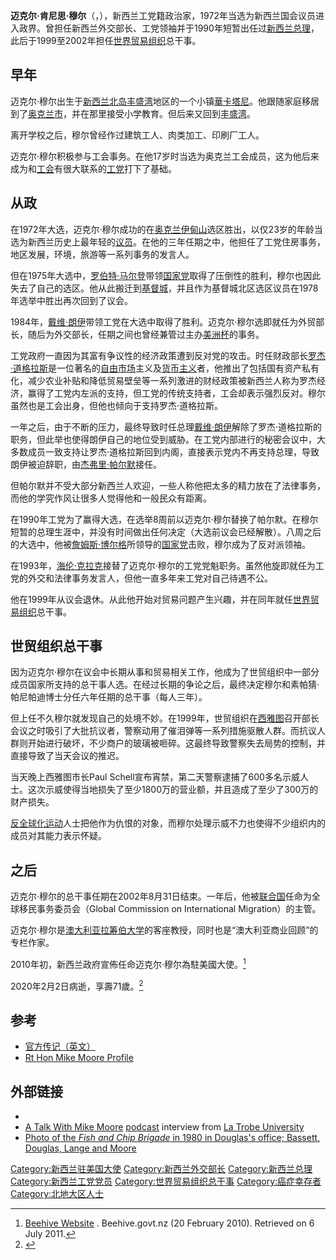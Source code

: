 {{NoteTA
|G1=People
|G2=Country
}}
{{Infobox officeholder
|honorific-prefix  = [[尊敬的|尊敬的]]
|name              = 迈克尔·穆尔 阁下
|original_name = The Rt Hon. Michael Moore
| image         = Mike Moore.jpg
| caption       =
| office        = 第3任[[世界贸易组织|世界贸易组织]]总干事
| term_start    = 1999年9月1日
| term_end      = 2002年9月1日
| predecessor   = [[雷纳托·鲁杰罗|雷纳托·鲁杰罗]]
| successor     = 素帕猜·巴尼巴滴
| office1        = {{flagicon|NZ}} 第34任[[新西兰总理|新西兰总理]]
| term_start1    = 1990年9月4日
| term_end1      = 1990年11月2日
| monarch1     =[[伊丽莎白二世|伊丽莎白二世]]
| deputy1     = [[海伦·克拉克|海伦·克拉克]]
| governor_general1     = [[保罗·里夫斯|保罗·里夫斯]]
| predecessor1   = [[杰弗里·帕尔默|杰弗里·帕尔默]]
| successor1     = [[詹姆斯·博尔格|詹姆斯·博尔格]]
| office2        = [[新西兰工党|新西兰工党]]领袖
| term_start2    = 1990年9月4日
| term_end2      = 1993年12月1日
| deputy2     = [[海伦·克拉克|海伦·克拉克]]
| predecessor2   = [[杰弗里·帕尔默|杰弗里·帕尔默]]
| successor2     = [[海伦·克拉克|海伦·克拉克]]
| office3        = [[新西兰议会|新西兰议会]]反对党领袖
| term_start3    = 1990年11月2日
| term_end3      = 1993年12月1日
| predecessor3   = [[詹姆斯·博尔格|詹姆斯·博尔格]]
| successor3     = [[海伦·克拉克|海伦·克拉克]]
| birth_date    = {{birth date|1949|1|28}}
| birth_place   = {{NZD}}[[華卡塔尼|華卡塔尼]]
| death_date    = {{death date and age|2020|2|2|1949|1|28}}
| death_place   = {{NZD}}[[奧克蘭_(紐西蘭)|奧克蘭]]
| religion      =
| profession    = 
| spouse        = Yvonne Dereany
| party         = [[新西兰工黨|工黨]]
}} 
'''迈克尔·肯尼思·穆尔'''（{{lang-en|Michael Kenneth Moore}}，{{bd|1949年|1月28日|2020年|2月2日|catIdx=Moore}}），新西兰工党籍政治家，1972年当选为新西兰国会议员进入政界。曾担任新西兰外交部长、工党领袖并于1990年短暂出任过[[新西兰总理|新西兰总理]]，此后于1999至2002年担任[[世界贸易组织|世界贸易组织]]总干事。

== 早年 ==
迈克尔·穆尔出生于[[新西兰|新西兰]][[北岛|北岛]][[丰盛湾|丰盛湾]]地区的一个小镇[[華卡塔尼|華卡塔尼]]。他跟随家庭移居到了[[奥克兰市|奥克兰市]]，并在那里接受小学教育。但后来又回到[[丰盛湾|丰盛湾]]。

离开学校之后，穆尔曾经作过建筑工人、肉类加工、印刷厂工人。

迈克尔·穆尔积极参与工会事务。在他17岁时当选为奥克兰工会成员，这为他后来成为和[[工会|工会]]有很大联系的[[新西兰工党|工党]]打下了基础。

== 从政 ==
在1972年大选，迈克尔·穆尔成功的在[[奥克兰|奥克兰]][[伊甸山|伊甸山]]选区胜出，以仅23岁的年龄当选为新西兰历史上最年轻的[[议员|议员]]。在他的三年任期之中，他担任了工党住房事务，地区发展，环境，旅游等一系列事务的发言人。

但在1975年大选中，[[罗伯特·马尔登|罗伯特·马尔登]]带领[[新西兰国家党|国家党]]取得了压倒性的胜利，穆尔也因此失去了自己的选区。他从此搬迁到[[基督城|基督城]]，并且作为基督城北区选区议员在1978年选举中胜出再次回到了议会。

1984年，[[戴维·朗伊|戴维·朗伊]]带领工党在大选中取得了胜利。迈克尔·穆尔选即就任为外贸部长，随后为外交部长，任期之间也曾经兼管过主办[[美洲杯帆船赛|美洲杯]]的事务。

工党政府一直因为其富有争议性的经济政策遭到反对党的攻击。时任财政部长[[罗杰·道格拉斯|罗杰·道格拉斯]]是一位著名的[[自由市场|自由市场]]主义及[[货币主义|货币主义]]者，他推出了包括国有资产私有化，减少农业补贴和降低贸易壁垒等一系列激进的财经政策被新西兰人称为罗杰经济，赢得了工党内左派的支持，但工党的传统支持者，工会却表示强烈反对。穆尔虽然也是工会出身，但他也倾向于支持罗杰·道格拉斯。

一年之后，由于不断的压力，最终导致时任总理[[戴维·朗伊|戴维·朗伊]]解除了罗杰·道格拉斯的职务，但此举也使得朗伊自己的地位受到威胁。在工党内部进行的秘密会议中，大多数成员一致支持让罗杰·道格拉斯回到内阁，直接表示党内不再支持总理，导致朗伊被迫辞职，由[[杰弗里·帕尔默|杰弗里·帕尔默]]接任。

但帕尔默并不受大部分新西兰人欢迎，一些人称他把太多的精力放在了法律事务，而他的学究作风让很多人觉得他和一般民众有距离。

在1990年工党为了赢得大选，在选举8周前以迈克尔·穆尔替换了帕尔默。在穆尔短暂的总理生涯中，并没有时间做出任何决定（大选前议会已经解散）。八周之后的大选中，他被[[詹姆斯·博尔格|詹姆斯·博尔格]]所领导的[[新西兰国家党|国家党]]击败，穆尔成为了反对派领袖。

在1993年，[[海伦·克拉克|海伦·克拉克]]接替了迈克尔·穆尔的工党党魁职务。虽然他旋即就任为工党的外交和法律事务发言人，但他一直多年来工党对自己待遇不公。

他在1999年从议会退休。从此他开始对贸易问题产生兴趣，并在同年就任[[世界贸易组织|世界贸易组织]]总干事。

== 世贸组织总干事 ==
因为迈克尔·穆尔在议会中长期从事和贸易相关工作，他成为了世贸组织中一部分成员国家所支持的总干事人选。在经过长期的争论之后，最终决定穆尔和素帕猜·帕尼帕迪博士分任六年任期的总干事（每人三年）。

但上任不久穆尔就发现自己的处境不妙。在1999年，世贸组织在[[西雅图|西雅图]]召开部长会议之时吸引了大批抗议者，警察动用了催泪弹等一系列措施驱散人群。而抗议人群则开始进行破坏，不少商户的玻璃被咂碎。这最终导致警察失去局势的控制，并直接导致了当天会议的推迟。

当天晚上西雅图市长Paul Schell宣布宵禁，第二天警察逮捕了600多名示威人士。这次示威使得当地损失了至少1800万的营业额，并且造成了至少了300万的财产损失。

[[反全球化运动|反全球化运动]]人士把他作为仇恨的对象，而穆尔处理示威不力也使得不少组织内的成员对其能力表示怀疑。

== 之后 ==
迈克尔·穆尔的总干事任期在2002年8月31日结束。一年后，他被[[联合国|联合国]]任命为全球移民事务委员会（Global Commission on International Migration）的主管。

迈克尔·穆尔是[[澳大利亚|澳大利亚]][[拉筹伯大学|拉筹伯大学]]的客座教授，同时也是“澳大利亚商业回顾”的专栏作家。

2010年初，新西兰政府宣佈任命迈克尔·穆尔為駐美國大使。<ref>[http://www.beehive.govt.nz/release/mccully+names+new+ambassador+united+states Beehive Website] {{webarchive|url=https://web.archive.org/web/20100524020054/http://www.beehive.govt.nz/release/mccully+names+new+ambassador+united+states |date=2010-05-24 }}. Beehive.govt.nz (20 February 2010). Retrieved on 6 July 2011.</ref>

2020年2月2日病逝，享壽71歲。<ref>{{cite web|url=https://www.nzherald.co.nz/nz/news/article.cfm?c_id=1&objectid=12305261|title=Former New Zealand Prime Minister Mike Moore has died|accessdate=2019-02-02|date=2019-02-02|publisher=紐西蘭先驅報|archive-date=2020-02-06|archive-url=https://web.archive.org/web/20200206171021/https://www.nzherald.co.nz/nz/news/article.cfm?c_id=1&objectid=12305261|dead-url=no}}</ref>

== 参考 ==
{{Reflist}}
* [http://www.primeminister.govt.nz/oldpms/1990moore.html 官方传记（英文）] {{Wayback|url=http://www.primeminister.govt.nz/oldpms/1990moore.html |date=20081014152938 }}
* [http://www.speakers.co.nz/mikemoore.html  Rt Hon Mike Moore Profile] {{Wayback|url=http://www.speakers.co.nz/mikemoore.html |date=20090630080556 }}

==外部链接==
{{Commons category|Mike Moore}}
*{{Cite news |url=https://www.radionz.co.nz/programmes/the-9th-floor/story/201840181/the-trader-mike-moore |title=The Trader – Mike Moore |date=12 April 2017 |work=[[Radio_New_Zealand|Radio New Zealand]] |access-date=18 April 2018 |language=en-nz |archive-date=2019-05-04 |archive-url=https://web.archive.org/web/20190504013914/https://www.radionz.co.nz/programmes/the-9th-floor/story/201840181/the-trader-mike-moore |dead-url=no }}
*[http://www.latrobe.edu.au/news/articles/2009/podcasts/a-talk-with-mike-moore/transcript A Talk With Mike Moore] {{Wayback|url=http://www.latrobe.edu.au/news/articles/2009/podcasts/a-talk-with-mike-moore/transcript |date=20200202055955 }} [[podcast|podcast]] interview from [[La_Trobe_University|La Trobe University]]
* [https://teara.govt.nz/en/photograph/5099/the-fish-and-chip-brigade Photo of the ''Fish and Chip Brigade'' in 1980 in Douglas's office; Bassett, Douglas, Lange and Moore] {{Wayback|url=https://teara.govt.nz/en/photograph/5099/the-fish-and-chip-brigade |date=20200202042332 }}

{{start box}}
{{succession box|[[杰弗里·帕尔默|杰弗里·帕尔默]]|[[詹姆斯·博尔格|詹姆斯·博尔格]]|[[新西兰总理|新西兰总理]]|1990年9月－11月}}
{{end box}}
{{start box}}
{{succession box|[[雷纳托·鲁杰罗|雷纳托·鲁杰罗]]|[[素帕猜·帕尼帕迪|素帕猜·帕尼帕迪]]|世界贸易组织总干事|1999年9月1日－2002年8月31日}}
{{end box}}

{{新西兰总理}}
{{Authority control}}
{{DEFAULTSORT:Moore, Mike}}
[[Category:新西兰驻美国大使|Category:新西兰驻美国大使]]
[[Category:新西兰外交部长|Category:新西兰外交部长]]
[[Category:新西兰总理|Category:新西兰总理]]
[[Category:新西兰工党党员|Category:新西兰工党党员]]
[[Category:世界贸易组织总干事|Category:世界贸易组织总干事]]
[[Category:癌症幸存者|Category:癌症幸存者]]
[[Category:北地大区人士|Category:北地大区人士]]
